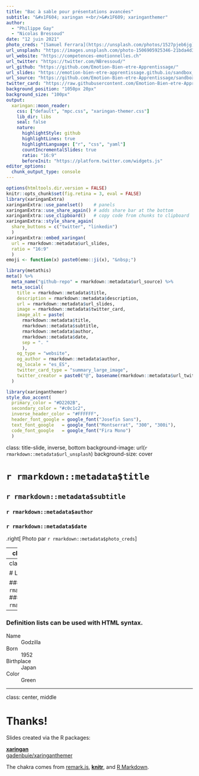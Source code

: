 ```yaml
---
title: "Bac à sable pour présentations avancées"
subtitle: "&#x1F604; xaringan +<br/>&#x1F609; xaringanthemer"  
author: 
  - "Philippe Gay"
  - "Nicolas Bressoud"
date: "12 juin 2021"
photo_creds: "[Samuel Ferrara](https://unsplash.com/photos/1527pjeb6jg)" 
url_unsplash: "https://images.unsplash.com/photo-1506905925346-21bda4d32df4?ixid=MnwxMjA3fDB8MHxwaG90by1wYWdlfHx8fGVufDB8fHx8&ixlib=rb-1.2.1&auto=format&fit=crop&w=1500&q=80"
url_website: "https://competences-emotionnelles.ch"
url_twitter: "https://twitter.com/NBressoud/"
url_github: "https://github.com/Emotion-Bien-etre-Apprentissage/"
url_slides: "https://emotion-bien-etre-apprentissage.github.io/sandbox_slides/index_xaringanextra.html"
url_source: "https://github.com/Emotion-Bien-etre-Apprentissage/sandbox_slides"
twitter_card: "https://raw.githubusercontent.com/Emotion-Bien-etre-Apprentissage/sandbox_slides/main/share_card.png"
background_position: "1050px 20px"
background_size: "100px"
output:
  xaringan::moon_reader:
    css: ["default", "mpc.css", "xaringan-themer.css"]
    lib_dir: libs
    seal: false
    nature:
      highlightStyle: github
      highlightLines: true
      highlightLanguage: ["r", "css", "yaml"]
      countIncrementalSlides: true
      ratio: "16:9"
      beforeInit: "https://platform.twitter.com/widgets.js"
editor_options: 
  chunk_output_type: console
---
```


```r
options(htmltools.dir.version = FALSE)
knitr::opts_chunk$set(fig.retina = 3, eval = FALSE)
library(xaringanExtra)
xaringanExtra::use_panelset()    # panels
xaringanExtra::use_share_again() # adds share bar at the bottom
xaringanExtra::use_clipboard()   # copy code from chunks to clipboard
xaringanExtra::style_share_again(
  share_buttons = c("twitter", "linkedin")
  )
xaringanExtra::embed_xaringan(
  url = rmarkdown::metadata$url_slides, 
  ratio = "16:9"
  )
emoji <- function(x) paste0(emo::ji(x), "&nbsp;")
```


```r
library(metathis)
meta() %>%
  meta_name("github-repo" = rmarkdown::metadata$url_source) %>% 
  meta_social(
    title = rmarkdown::metadata$title,
    description = rmarkdown::metadata$description,
    url = rmarkdown::metadata$url_slides,
    image = rmarkdown::metadata$twitter_card,
    image_alt = paste(
      rmarkdown::metadata$title, 
      rmarkdown::metadata$subtitle,
      rmarkdown::metadata$author,
      rmarkdown::metadata$date,
      sep = ". "
      ),
    og_type = "website",
    og_author = rmarkdown::metadata$author,
    og_locale = "es_ES",
    twitter_card_type = "summary_large_image",
    twitter_creator = paste0("@", basename(rmarkdown::metadata$url_twitter))
  )
```


```r
library(xaringanthemer)
style_duo_accent(
  primary_color = "#D2202B",
  secondary_color = "#c0c1c2",
  inverse_header_color = "#FFFFFF",
  header_font_google = google_font("Josefin Sans"),
  text_font_google   = google_font("Montserrat", "300", "300i"),
  code_font_google   = google_font("Fira Mono")
  )
```

class: title-slide, inverse, bottom
background-image: url(`r rmarkdown::metadata$url_unsplash`)
background-size: cover

# `r rmarkdown::metadata$title`

## `r rmarkdown::metadata$subtitle`

### `r rmarkdown::metadata$author`

### `r rmarkdown::metadata$date`

.right[
Photo par `r rmarkdown::metadata$photo_creds`
]

---
class: about-me, right, bottom


<img style="border-radius: 50%;" src="https://github.com/Emotion-Bien-etre-Apprentissage.png" width="150px"/>

## `r rmarkdown::metadata$author`

[`r icons::fontawesome("link")` `r basename(rmarkdown::metadata$url_website)`](`r rmarkdown::metadata$url_website`)<br/>
[`r icons::fontawesome("twitter")` `r basename(rmarkdown::metadata$url_twitter)`](`r rmarkdown::metadata$url_twitter`)<br/>
[`r icons::fontawesome("github")` `r basename(rmarkdown::metadata$url_github)`](`r rmarkdown::metadata$url_github`)<br/>

---
class: left, middle

# Links

### Slides: <`r rmarkdown::metadata$url_slides`>
### Github repo: <`r rmarkdown::metadata$url_source`>


---

### Definition lists can be used with HTML syntax.

<dl>
<dt>Name</dt>
<dd>Godzilla</dd>
<dt>Born</dt>
<dd>1952</dd>
<dt>Birthplace</dt>
<dd>Japan</dd>
<dt>Color</dt>
<dd>Green</dd>
</dl>

---
class: center, middle

# Thanks!

Slides created via the R packages:

[**xaringan**](https://github.com/yihui/xaringan)<br>
[gadenbuie/xaringanthemer](https://github.com/gadenbuie/xaringanthemer)

The chakra comes from [remark.js](https://remarkjs.com), [**knitr**](http://yihui.name/knitr), and [R Markdown](https://rmarkdown.rstudio.com).
